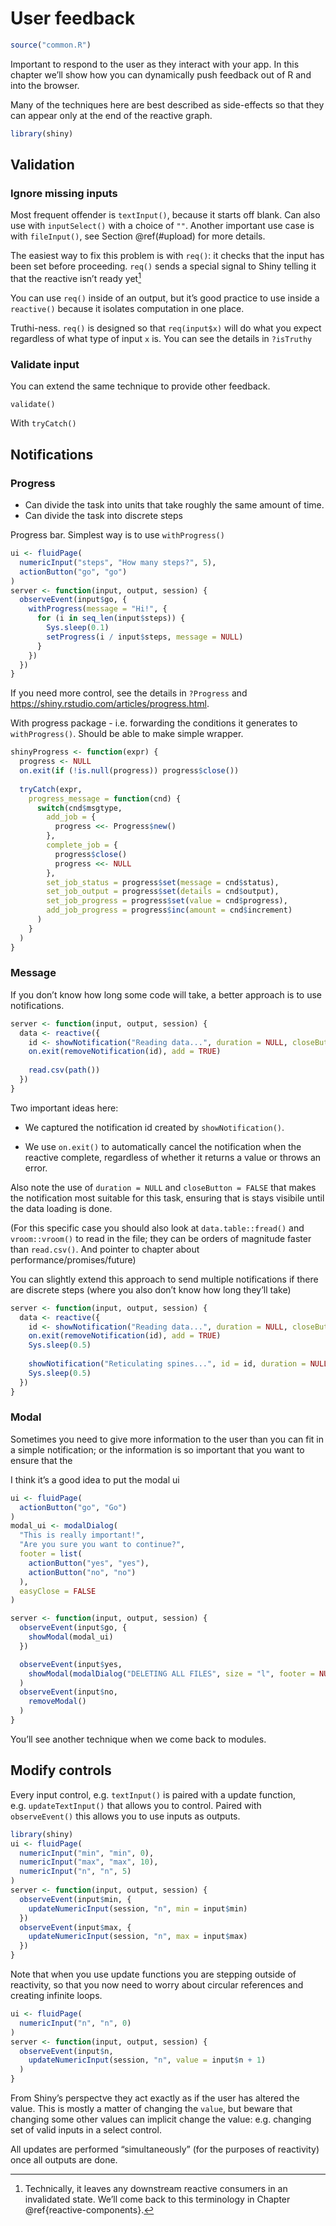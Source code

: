 # User feedback {#action-feedback}

```r
source("common.R")
```

Important to respond to the user as they interact with your app. In this chapter we'll show how you can dynamically push feedback out of R and into the browser.  

Many of the techniques here are best described as side-effects so that they can appear only at the end of the reactive graph.

```r
library(shiny)
```

## Validation

### Ignore missing inputs

Most frequent offender is `textInput()`, because it starts off blank. Can also use with `inputSelect()` with a choice of `""`. Another important use case is with `fileInput()`, see Section \@ref(#upload) for more details.

The easiest way to fix this problem is with `req()`: it checks that the input has been set before proceeding. `req()` sends a special signal to Shiny telling it that the reactive isn't ready yet[^technically]

[^technically]: Technically, it leaves any downstream reactive consumers in an invalidated state. We'll come back to this terminology in Chapter \@ref{reactive-components}.



You can use `req()` inside of an output, but it's good practice to use inside a `reactive()` because it isolates computation in one place.

Truthi-ness. `req()` is designed so that `req(input$x)` will do what you expect regardless of what type of input `x` is. You can see the details in `?isTruthy`



### Validate input

You can extend the same technique to provide other feedback.

`validate()`

With `tryCatch()`

## Notifications

### Progress

* Can divide the task into units that take roughly the same amount of time.
* Can divide the task into discrete steps

Progress bar. Simplest way is to use `withProgress()`

```r
ui <- fluidPage(
  numericInput("steps", "How many steps?", 5),
  actionButton("go", "go")
)
server <- function(input, output, session) {
  observeEvent(input$go, {
    withProgress(message = "Hi!", {
      for (i in seq_len(input$steps)) {
        Sys.sleep(0.1)
        setProgress(i / input$steps, message = NULL)
      }
    })
  })
}
```

If you need more control, see the details in `?Progress` and <https://shiny.rstudio.com/articles/progress.html>.

With progress package - i.e. forwarding the conditions it generates to `withProgress()`. Should be able to make simple wrapper.

```r
shinyProgress <- function(expr) {
  progress <- NULL
  on.exit(if (!is.null(progress)) progress$close())
  
  tryCatch(expr,
    progress_message = function(cnd) {
      switch(cnd$msgtype,
        add_job = {
          progress <<- Progress$new()
        },
        complete_job = {
          progress$close()
          progress <<- NULL
        },
        set_job_status = progress$set(message = cnd$status),
        set_job_output = progress$set(details = cnd$output),
        set_job_progress = progress$set(value = cnd$progress),
        add_job_progress = progress$inc(amount = cnd$increment)
      )
    }
  )
}
```

<!-- Indeterminate progress: https://github.com/rstudio/shiny/issues/609 -->

### Message

If you don't know how long some code will take, a better approach is to use notifications.

```r
server <- function(input, output, session) {
  data <- reactive({
    id <- showNotification("Reading data...", duration = NULL, closeButton = FALSE)
    on.exit(removeNotification(id), add = TRUE)
    
    read.csv(path())
  })
}
```

Two important ideas here:

* We captured the notification id created by `showNotification()`.

* We use `on.exit()` to automatically cancel the notification when the 
  reactive complete, regardless of whether it returns a value or throws
  an error.
  
Also note the use of `duration = NULL` and `closeButton = FALSE` that makes the notification most suitable for this task, ensuring that is stays visibile until the data loading is done.
  
(For this specific case you should also look at `data.table::fread()` and `vroom::vroom()` to read in the file; they can be orders of magnitude faster than `read.csv()`. And pointer to chapter about performance/promises/future)

You can slightly extend this approach to send multiple notifications if there are discrete steps (where you also don't know how long they'll take)

```r
server <- function(input, output, session) {
  data <- reactive({
    id <- showNotification("Reading data...", duration = NULL, closeButton = FALSE)
    on.exit(removeNotification(id), add = TRUE)
    Sys.sleep(0.5)
      
    showNotification("Reticulating spines...", id = id, duration = NULL, closeButton = FALSE)
    Sys.sleep(0.5)
  })
}
```

### Modal 

Sometimes you need to give more information to the user than you can fit in a simple notification; or the information is so important that you want to ensure that the 

I think it's a good idea to put the modal ui 

```r
ui <- fluidPage(
  actionButton("go", "Go")
)
modal_ui <- modalDialog(
  "This is really important!",
  "Are you sure you want to continue?",
  footer = list(
    actionButton("yes", "yes"),
    actionButton("no", "no")
  ),
  easyClose = FALSE
)

server <- function(input, output, session) {
  observeEvent(input$go, {
    showModal(modal_ui)
  })

  observeEvent(input$yes, 
    showModal(modalDialog("DELETING ALL FILES", size = "l", footer = NULL))
  )
  observeEvent(input$no, 
    removeModal()
  )
}
```

You'll see another technique when we come back to modules.

## Modify controls

Every input control, e.g. `textInput()` is paired with a update function, e.g. `updateTextInput()` that allows you to control. Paired with `observeEvent()` this allows you to use inputs as outputs.

```r
library(shiny)
ui <- fluidPage(
  numericInput("min", "min", 0),
  numericInput("max", "max", 10),
  numericInput("n", "n", 5)
)
server <- function(input, output, session) {
  observeEvent(input$min, {
    updateNumericInput(session, "n", min = input$min)
  })  
  observeEvent(input$max, {
    updateNumericInput(session, "n", max = input$max)
  })
}
```

Note that when you use update functions you are stepping outside of reactivity, so that you now need to worry about circular references and creating infinite loops. 

```r
ui <- fluidPage(
  numericInput("n", "n", 0)
)
server <- function(input, output, session) {
  observeEvent(input$n,
    updateNumericInput(session, "n", value = input$n + 1)
  )
}
```

From Shiny's perspectve they act exactly as if the user has altered the value. This is mostly a matter of changing the `value`, but beware that changing some other values can implicit change the value: e.g. changing set of valid inputs in a select control.

All updates are performed "simultaneously" (for the purposes of reactivity) once all outputs are done.

